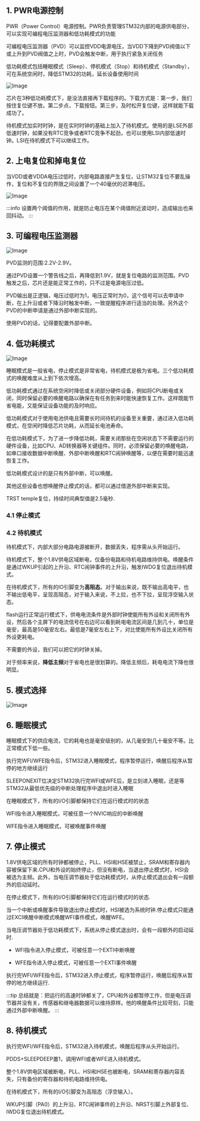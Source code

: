 

<WordCount>

## 1. PWR电源控制

PWR（Power Control）电源控制。PWR负责管理STM32内部的电源供电部分，可以实现可编程电压监测器和低功耗模式的功能

可编程电压监测器（PVD）可以监控VDD电源电压，当VDD下降到PVD阀值以下或上升到PVD阀值之上时，PVD会触发中断，用于执行紧急关闭任务

低功耗模式包括睡眠模式（Sleep）、停机模式（Stop）和待机模式（Standby），可在系统空闲时，降低STM32的功耗，延长设备使用时间

![Image](https://github.com/user-attachments/assets/cc1fd9fd-423f-469b-81ac-ddbc64fd671b)

芯片在3种低功耗模式下，是没法直接再下载程序的。下载方式是：第一步，我们按住复位键不放。第二步点，下载按钮。第三步，及时松开复位键，这样就能下载成功了。

待机模式加实时时钟，是在实时时钟的基础上加入了待机模式。使用的是LSE外部低速时钟，如果没有RTC竞争或者RTC竞争不起劲，也可以使用LSI内部低速时钟。LSI在待机模式下可以继续工作。



## 2. 上电复位和掉电复位

当VDD或者VDDA电压过低时，内部电路直接产生复位，让STM32复位不要乱操作，复位和不复位的界限之间设置了一个40毫伏的迟滞电压。

![Image](https://github.com/user-attachments/assets/ceec9148-f524-45fd-9de5-497ca8492a15)

:::info
设置两个阈值的作用，就是防止电压在某个阈值附近波动时，造成输出也来回抖动。
:::


## 3. 可编程电压监测器

![Image](https://github.com/user-attachments/assets/3e75d1bf-5a97-4f96-b711-c4a8c4877d5a)

PVD监测的范围:2.2V-2.9V。

通过PVD设置一个警告线之后，再降低到1.9V，就是复位电路的监测范围。PVD触发之后，芯片还是能正常工作的，只不过是电源电压过低。

PVD输出是正逻辑，电压过低时为1，电压正常时为0，这个信号可以去申请中断，在上升沿或者下降沿时触发中断，一致提醒程序进行适当的处理。另外这个PVD的中断申请是通过外部中断实现的。

使用PVD的话，记得要配置外部中断。


## 4. 低功耗模式 

![Image](https://github.com/user-attachments/assets/375d3ec7-233c-4fdd-9e0c-8528c6a3ebde)

睡眠模式是一般省电，停止模式是非常省电，待机模式是极为省电。三个低功耗模式的唤醒难度从上到下依次增高。

低功耗模式通过在系统空闲时降低或关闭部分硬件设备，例如将CPU断电或关闭，同时保留必要的唤醒电路以确保在有任务到来时能快速恢复工作。这样既能节省电能，又能保证设备功能的及时响应。

低功耗模式对于使用电池供电且需要长时间待机的设备至关重要，通过进入低功耗模式，在空闲时降低芯片功耗，从而延长电池寿命。

在低功耗模式下，为了进一步降低功耗，需要关闭那些在空闲状态下不需要运行的硬件设备，比如CPU、AD转换器等关键组件。同时，必须保留必要的唤醒电路，如串口接收数据中断唤醒、外部中断唤醒和RTC闹钟唤醒等，以便在需要时能迅速恢复工作。

低功耗模式设计的是只有外部中断，可以唤醒。

其他这些设备也想唤醒停止模式的话，都可以通过借道外部中断来实现。

TRST temple复位，持续时间典型值是2.5毫秒.

### 4.1 停止模式



### 4.2 待机模式

待机模式下，内部大部分电路电源被断开，数据丢失，程序需从头开始运行。

待机模式下，整个1.8V供电区域断电，仅备份电路和待机电路维持供电。唤醒条件是通过WKUP引起的上升沿、RTC闹钟事件的上升沿，触发IWDG复位退出待机模式。

在待机模式下，所有的IO引脚变为**高阻态**。对于输出来说，既不输出高电平，也不输出低电平，呈现高阻态，对于输入来说，不上拉，也不下拉，呈现浮空输入状态。

flash运行正常运行模式下，供电电流条件是外部时钟使能所有外设和关闭所有外设，然后各个主屏下的电流信号在右边可以看到耗电电流区间是几到几十，单位是毫安，最高是50毫安左右。最低是7毫安左右上下，对比使能所有外设比关闭所有外设更耗电。

不需要的外设，我们可以把它的时钟关掉。

对于频率来说，**降低主频**对于省电也是很划算的。降低主频后，耗电电流下降也很明显。

## 5. 模式选择

![Image](https://github.com/user-attachments/assets/85663419-2606-4c2d-931f-92dd1dbc431b)


## 6. 睡眠模式

睡眠模式下的供应电流，它的耗电也是毫安级别的，从几毫安到几十毫安不等。比正常模式下低一些。

执行完WFI/WFE指令后，STM32进入睡眠模式，程序暂停运行，唤醒后程序从暂停的地方继续运行

SLEEPONEXIT位决定STM32执行完WFI或WFE后，是立刻进入睡眠，还是等STM32从最低优先级的中断处理程序中退出时进入睡眠

在睡眠模式下，所有的I/O引脚都保持它们在运行模式时的状态

WFI指令进入睡眠模式，可被任意一个NVIC响应的中断唤醒

WFE指令进入睡眠模式，可被唤醒事件唤醒

## 7. 停止模式

1.8V供电区域的所有时钟都被停止，PLL、HSI和HSE被禁止，SRAM和寄存器内容被保留下来.CPU和外设的始终停止，但没有断电，当退出停止模式时，HSI会被选为主频。此外，当电压调节器处于低功耗模式时，从停止模式退出会有一段额外的启动延时。

在停止模式下，所有的I/O引脚都保持它们在运行模式时的状态.

当一个中断或唤醒事件导致退出停止模式时，HSI被选为系统时钟.停止模式只能通过EXCI唤醒中断模式唤醒WFI事件模式，唤醒WFE。

当电压调节器处于低功耗模式下，系统从停止模式退出时，会有一段额外的启动延时.

- WFI指令进入停止模式，可被任意一个EXTI中断唤醒

- WFE指令进入停止模式，可被任意一个EXTI事件唤醒

执行完WFI/WFE指令后，STM32进入停止模式，程序暂停运行，唤醒后程序从暂停的地方继续运行.


:::tip
总结就是：把运行的高速时钟都关了，CPU和外设都暂停工作，但是电压调节器并没有关，传感器和继电器数据可以维持原样。他的唤醒条件比较苛刻，只能通过外部中断唤醒。
:::

## 8. 待机模式

执行完WFI/WFE指令后，STM32进入待机模式，唤醒后程序从头开始运行。

PDDS+SLEEPDEEP置1，调用WFI或者WFE进入待机模式。

整个1.8V供电区域被断电，PLL、HSI和HSE也被断电，SRAM和寄存器内容丢失，只有备份的寄存器和待机电路维持供电。

在待机模式下，所有的I/O引脚变为高阻态（浮空输入）。

WKUP引脚（PA0）的上升沿、RTC闹钟事件的上升沿、NRST引脚上外部复位、IWDG复位退出待机模式。



</WordCount>